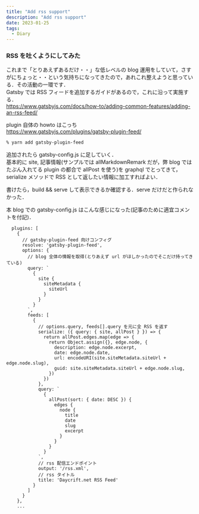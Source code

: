 ```yaml
---
title: "Add rss support"
description: "Add rss support"
date: 2023-01-25
tags:
  - Diary
---
```


### RSS を吐くようにしてみた

これまで「とりあえずあるだけ・・」な低レベルの blog 運用をしていて，さすがにちょっと・・という気持ちになってきたので，あれこれ整えようと思っている．その活動の一環です．  
Gatsby では RSS フィードを追加するガイドがあるので，これに沿って実施する．  
https://www.gatsbyjs.com/docs/how-to/adding-common-features/adding-an-rss-feed/

plugin 自体の howto はこっち  
https://www.gatsbyjs.com/plugins/gatsby-plugin-feed/

```bash
% yarn add gatsby-plugin-feed
```

追加されたら gatsby-config.js に足していく．  
基本的に site, 記事情報(サンプルでは allMarkdownRemark だが，弊 blog ではたぶん入れてる plugin の都合で allPost を使う)を graphql でとってきて，serialize メソッドで RSS として返したい情報に加工すればよい．

書けたら，build && serve して表示できるか確認する．serve だけだと作られなかった．

本 blog での gatsby-config.js はこんな感じになった(記事のために適宜コメントを付記)．

```
  plugins: [
    {
      // gatsby-plugin-feed 向けコンフィグ
      resolve: 'gatsby-plugin-feed',
      options: {
        // blog 全体の情報を取得(とりあえず url がほしかったのでそこだけ持ってきている)
        query: `
          {
            site {
              siteMetadata {
                siteUrl
              }
            }
          }
        `,
        feeds: [
          {
            // options.query, feeds[].query を元に全 RSS を返す
            serialize: ({ query: { site, allPost } }) => {
              return allPost.edges.map(edge => {
                return Object.assign({}, edge.node, {
                  description: edge.node.excerpt,
                  date: edge.node.date,
                  url: encodeURI(site.siteMetadata.siteUrl + edge.node.slug),
                  guid: site.siteMetadata.siteUrl + edge.node.slug,
                })
              })
            },
            query: `
              {
                allPost(sort: { date: DESC }) {
                  edges {
                    node {
                      title
                      date
                      slug
                      excerpt
                    }
                  }
                }
              }
            `,
            // rss 配信エンドポイント
            output: '/rss.xml',
            // rss タイトル
            title: 'Daycrift.net RSS Feed'
          }
        ]
      }
    },
    ...
```
